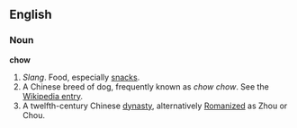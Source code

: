 ==English==
===Noun===
'''chow'''
#''Slang''. Food, especially [[snack]]s.
#A Chinese breed of dog, frequently known as ''chow chow''. See the [[w:Chow Chow|Wikipedia entry]].
#A twelfth-century Chinese [[dynasty]], alternatively [[Romanization|Romanized]] as Zhou or Chou.